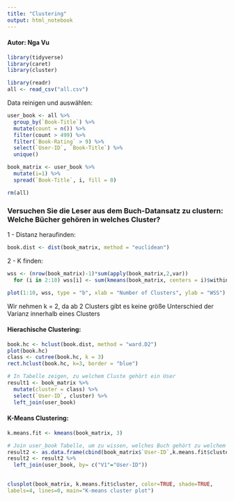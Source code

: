 ```yaml
---
title: "Clustering"
output: html_notebook
---
```


#### Autor: Nga Vu

```r
library(tidyverse)
library(caret)
library(cluster)
```

```r
library(readr)
all <- read_csv("all.csv")
```
Data reinigen und auswählen:

```r
user_book <- all %>% 
  group_by(`Book-Title`) %>% 
  mutate(count = n()) %>% 
  filter(count > 499) %>% 
  filter(`Book-Rating` > 9) %>% 
  select(`User-ID`, `Book-Title`) %>% 
  unique()

book_matrix <- user_book %>% 
  mutate(i=1) %>% 
  spread(`Book-Title`, i, fill = 0)
```

```r
rm(all)
```

### Versuchen Sie die Leser aus dem Buch-Datansatz zu clustern: Welche Bücher gehören in welches Cluster?

1 - Distanz heraufinden: 

```r
book.dist <- dist(book_matrix, method = "euclidean")
```

2 - K finden:

```r
wss <- (nrow(book_matrix)-1)*sum(apply(book_matrix,2,var))
  for (i in 2:10) wss[i] <- sum(kmeans(book_matrix, centers = i)$withinss)

plot(1:10, wss, type = "b", xlab = "Number of Clusters", ylab = "WSS")
```

Wir nehmen k = 2, da ab 2 Clusters gibt es keine größe Unterschied der Varianz innerhalb eines Clusters

#### Hierachische Clustering:
```r
book.hc <- hclust(book.dist, method = "ward.D2")
plot(book.hc)
class <- cutree(book.hc, k = 3)
rect.hclust(book.hc, k=3, border = "blue")
```

```r
# In Tabelle zeigen, zu welchem Cluste gehört ein User
result1 <- book_matrix %>% 
  mutate(cluster = class) %>% 
  select(`User-ID`, cluster) %>% 
  left_join(user_book)
```

#### K-Means Clustering:

```r
k.means.fit <- kmeans(book_matrix, 3)
```

```r
# Join user_book Tabelle, um zu wissen, welches Buch gehört zu welchem Cluster
result2 <- as.data.frame(cbind(book_matrix$`User-ID`,k.means.fit$cluster))
result2 <- result2 %>% 
  left_join(user_book, by= c("V1"="User-ID"))
  
```

```r
clusplot(book_matrix, k.means.fit$cluster, color=TRUE, shade=TRUE,
labels=4, lines=0, main="K-means cluster plot")
```